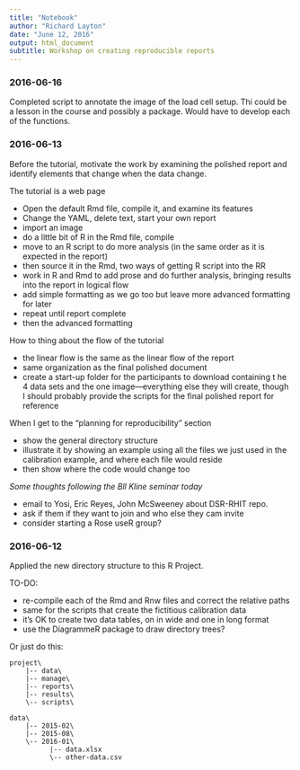 ```yaml
---
title: "Notebook"
author: "Richard Layton"
date: "June 12, 2016"
output: html_document
subtitle: Workshop on creating reproducible reports
---
```


### 2016-06-16

Completed script to annotate the image of the load cell setup. Thi could be a lesson in the course and possibly a package. Would have to develop each of the functions.


### 2016-06-13

Before the tutorial, motivate the work by examining the polished report and identify elements that change when the data change.

The tutorial is a web page

- Open the default Rmd file, compile it, and examine its features 
- Change the YAML, delete text, start your own report 
- import an image 
- do a little bit of R in the Rmd file, compile 
- move to an R script to do more analysis (in the same order as it is expected in the report) 
- then source it in the Rmd, two ways of getting R script into the RR 
- work in R and Rmd to add prose and do further analysis, bringing results into the report in logical flow 
- add simple formatting as we go too but leave more advanced formatting for later 
- repeat until report complete 
- then the advanced formatting 

How to thing about the flow of the tutorial 

- the linear flow is the same as the linear flow of the report 
- same organization as the final polished document  
- create a start-up folder for the participants to download containing t he 4 data sets and the one image---everything else they will create, though I should probably provide the scripts for the final polished report for reference

When I get to the "planning for reproducibility" section 

- show the general directory structure 
- illustrate it by showing an example using all the files we just used in the calibration example, and where each file would reside 
- then show where the code would change too 


_Some thoughts following the Bll Kline seminar today_ 

- email to Yosi, Eric Reyes, John McSweeney about DSR-RHIT repo. 
- ask if them if they want to join and who else they cam invite 
- consider starting a Rose useR group?  




### 2016-06-12

Applied the new directory structure to this R Project. 

TO-DO:

- re-compile each of the Rmd and Rnw files and correct the relative paths 
- same for the scripts that create the fictitious calibration data 
- it's OK to create two data tables, on in wide and one in long format 
- use the DiagrammeR package to draw directory trees? 

Or just do this: 

```
project\
    |-- data\
    |-- manage\
    |-- reports\
    |-- results\
    \-- scripts\
  
data\
    |-- 2015-02\
    |-- 2015-08\
    \-- 2016-01\
          |-- data.xlsx
          \-- other-data.csv
```





